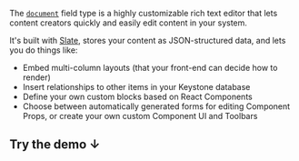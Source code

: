 The [`document`](../apis/fields#document) field type is a highly customizable rich text editor that lets content creators quickly and easily edit content in your system.

It's built with [Slate](https://docs.slatejs.org/), stores your content as JSON-structured data, and lets you do things like:

- Embed multi-column layouts (that your front-end can decide how to render)
- Insert relationships to other items in your Keystone database
- Define your own custom blocks based on React Components
- Choose between automatically generated forms for editing Component Props, or create your own custom Component UI and Toolbars

## Try the demo ↓

